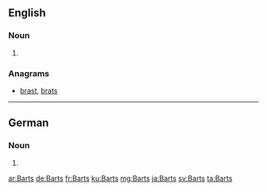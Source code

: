 ==English==

===Noun===
{{head|en}}

# {{plural of|Bart}}

===Anagrams===
* [[brast#English|brast]], [[brats#English|brats]]

----

==German==

===Noun===
{{head|de}} {{m}}

# {{genitive of|[[Bart]]|lang=de}}

[[ar:Barts]]
[[de:Barts]]
[[fr:Barts]]
[[ku:Barts]]
[[mg:Barts]]
[[ja:Barts]]
[[sv:Barts]]
[[ta:Barts]]
